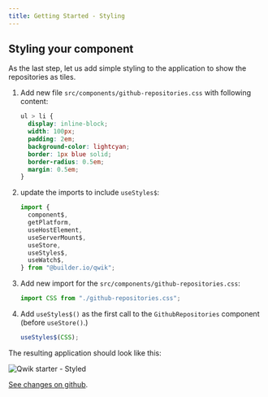 ```yaml
---
title: Getting Started - Styling
---
```


## Styling your component

As the last step, let us add simple styling to the application to show the repositories as tiles.

1. Add new file `src/components/github-repositories.css` with following content:
   ```css
   ul > li {
     display: inline-block;
     width: 100px;
     padding: 2em;
     background-color: lightcyan;
     border: 1px blue solid;
     border-radius: 0.5em;
     margin: 0.5em;
   }
   ```

2. update the imports to include `useStyles$`:
   ```typescript
   import {
     component$,
     getPlatform,
     useHostElement,
     useServerMount$,
     useStore,
     useStyles$,
     useWatch$,
   } from "@builder.io/qwik";
   ```

3. Add new import for the `src/components/github-repositories.css`:
   ```typescript
   import CSS from "./github-repositories.css";
   ```

4. Add `useStyles$()` as the first call to the `GithubRepositories` component (before `useStore()`.)
   ```typescript
   useStyles$(CSS);
   ```

The resulting application should look like this:

![Qwik starter - Styled](/qwik-starter_style.png)

 [See changes on github](https://github.com/BuilderIO/qwik/compare/getting-started_ssr...getting-started_styling).